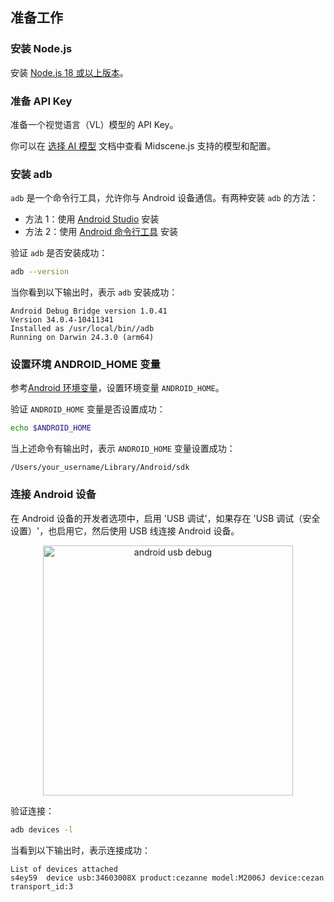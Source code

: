 ## 准备工作

### 安装 Node.js

安装 [Node.js 18 或以上版本](https://nodejs.org/en/download/)。

### 准备 API Key

准备一个视觉语言（VL）模型的 API Key。

你可以在 [选择 AI 模型](./choose-a-model) 文档中查看 Midscene.js 支持的模型和配置。

### 安装 adb

`adb` 是一个命令行工具，允许你与 Android 设备通信。有两种安装 `adb` 的方法：

- 方法 1：使用 [Android Studio](https://developer.android.com/studio?hl=zh-cn) 安装
- 方法 2：使用 [Android 命令行工具](https://developer.android.com/studio#command-line-tools-only) 安装

验证 `adb` 是否安装成功：

```bash
adb --version
```

当你看到以下输出时，表示 `adb` 安装成功：

```log
Android Debug Bridge version 1.0.41
Version 34.0.4-10411341
Installed as /usr/local/bin//adb
Running on Darwin 24.3.0 (arm64) 
```

### 设置环境 ANDROID_HOME 变量

参考[Android 环境变量](https://developer.android.com/tools/variables?hl=zh-cn)，设置环境变量 `ANDROID_HOME`。

验证 `ANDROID_HOME` 变量是否设置成功：

```bash
echo $ANDROID_HOME
```

当上述命令有输出时，表示 `ANDROID_HOME` 变量设置成功：

```log
/Users/your_username/Library/Android/sdk
```

### 连接 Android 设备

在 Android 设备的开发者选项中，启用 'USB 调试'，如果存在 'USB 调试（安全设置）'，也启用它，然后使用 USB 线连接 Android 设备。


<p align="center">
  <img src="/android-usb-debug-en.png" alt="android usb debug" width="400"/>
</p>

验证连接：

```bash
adb devices -l
```

当看到以下输出时，表示连接成功：

```log
List of devices attached
s4ey59	device usb:34603008X product:cezanne model:M2006J device:cezan transport_id:3
```
